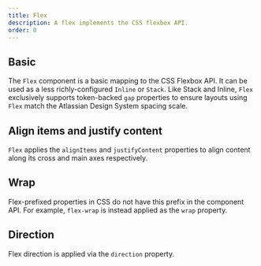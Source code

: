```yaml
---
title: Flex
description: A flex implements the CSS flexbox API.
order: 0
---
```




<CodeDocsHeader
	name="@atlaskit/primitives"
	repository="https://bitbucket.org/atlassian/atlassian-frontend-mirror"
	directoryName="primitives"
/>

## Basic

The `Flex` component is a basic mapping to the CSS Flexbox API. It can be used as a less
richly-configured `Inline` or `Stack`. Like Stack and Inline, `Flex` exclusively supports
token-backed `gap` properties to ensure layouts using `Flex` match the Atlassian Design System
spacing scale.

<Example Component={FlexJustifyContent} packageName="@atlaskit/primitives/flex" />

## Align items and justify content

`Flex` applies the `alignItems` and `justifyContent` properties to align content along its cross and
main axes respectively.

<Example Component={FlexAlignItems} packageName="@atlaskit/primitives/flex" />

## Wrap

Flex-prefixed properties in CSS do not have this prefix in the component API. For example,
`flex-wrap` is instead applied as the `wrap` property.

<Example Component={FlexWrap} packageName="@atlaskit/primitives/flex" />

## Direction

Flex direction is applied via the `direction` property.

<Example Component={FlexDirection} packageName="@atlaskit/primitives/flex" />
